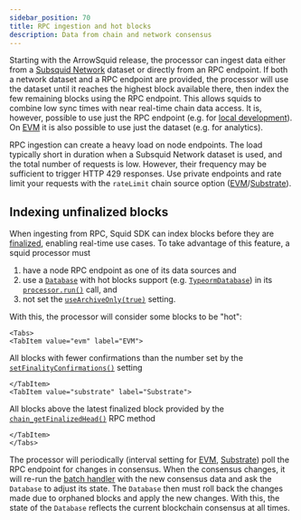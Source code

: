```yaml
---
sidebar_position: 70
title: RPC ingestion and hot blocks
description: Data from chain and network consensus
---
```



Starting with the ArrowSquid release, the processor can ingest data either from a [Subsquid Network](/subsquid-network) dataset or directly from an RPC endpoint. If both a network dataset and a RPC endpoint are provided, the processor will use the dataset until it reaches the highest block available there, then index the few remaining blocks using the RPC endpoint. This allows squids to combine low sync times with near real-time chain data access. It is, however, possible to use just the RPC endpoint (e.g. for [local development](/sdk/tutorials/ethereum-local-development)). On [EVM](/sdk/reference/processors/evm-batch) it is also possible to use just the dataset (e.g. for analytics).

RPC ingestion can create a heavy load on node endpoints. The load typically short in duration when a Subsquid Network dataset is used, and the total number of requests is low. However, their frequency may be sufficient to trigger HTTP 429 responses. Use private endpoints and rate limit your requests with the `rateLimit` chain source option ([EVM](/sdk/reference/processors/evm-batch/general/#set-data-source)/[Substrate](/sdk/reference/processors/substrate-batch/general/#set-data-source)).

## Indexing unfinalized blocks

When ingesting from RPC, Squid SDK can index blocks before they are [finalized](https://info.etherscan.com/epoch-in-ethereum/), enabling real-time use cases. To take advantage of this feature, a squid processor must

1. have a node RPC endpoint as one of its data sources and
2. use a [`Database`](/sdk/resources/persisting-data/overview) with hot blocks support (e.g. [`TypeormDatabase`](/sdk/resources/persisting-data/typeorm)) in its [`processor.run()`](/sdk/overview/#processorrun) call, and
3. not set the [`useArchiveOnly(true)`](/sdk/reference/processors/evm-batch/general/#use-archive-only) setting.

With this, the processor will consider some blocks to be "hot":

```mdx-code-block
<Tabs>
<TabItem value="evm" label="EVM">
```

All blocks with fewer confirmations than the number set by the [`setFinalityConfirmations()`](/sdk/reference/processors/evm-batch/general/#set-finality-confirmation) setting

```mdx-code-block
</TabItem>
<TabItem value="substrate" label="Substrate">
```

All blocks above the latest finalized block provided by the [`chain_getFinalizedHead()`](https://polkadot.js.org/docs/substrate/rpc/#getfinalizedhead-blockhash) RPC method

```mdx-code-block
</TabItem>
</Tabs>
```

The processor will periodically (interval setting for [EVM](/sdk/reference/processors/evm-batch/general/#set-chain-poll-interval), [Substrate](/sdk/reference/processors/substrate-batch/general/#set-chain-poll-interval)) poll the RPC endpoint for changes in consensus. When the consensus changes, it will re-run the [batch handler](/sdk/overview/#processorrun) with the new consensus data and ask the `Database` to adjust its state. The `Database` then must roll back the changes made due to orphaned blocks and apply the new changes. With this, the state of the `Database` reflects the current blockchain consensus at all times.
